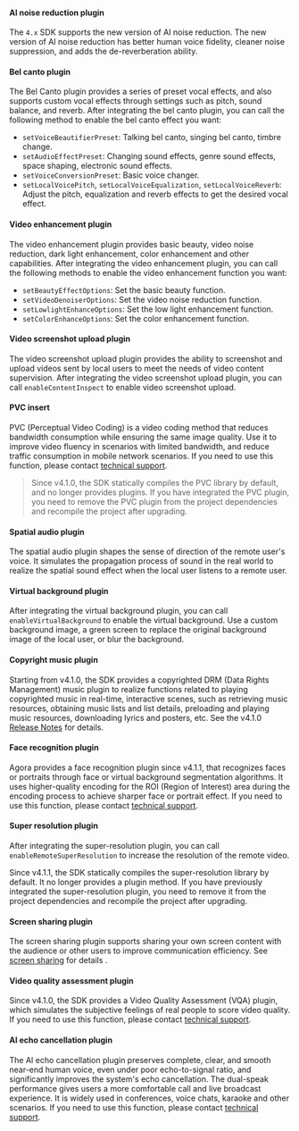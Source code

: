 #### AI noise reduction plugin

The `4.x` SDK supports the new version of AI noise reduction. The new version of AI noise reduction has better human voice fidelity, cleaner noise suppression, and adds the de-reverberation ability.

#### Bel canto plugin

The Bel Canto plugin provides a series of preset vocal effects, and also supports custom vocal effects through settings such as pitch, sound balance, and reverb. After integrating the bel canto plugin, you can call the following method to enable the bel canto effect you want:

* `setVoiceBeautifierPreset`: Talking bel canto, singing bel canto, timbre change.
* `setAudioEffectPreset`: Changing sound effects, genre sound effects, space shaping, electronic sound effects.
* `setVoiceConversionPreset`: Basic voice changer.
* `setLocalVoicePitch`, `setLocalVoiceEqualization`, `setLocalVoiceReverb`: Adjust the pitch, equalization and reverb effects to get the desired vocal effect.

#### Video enhancement plugin

The video enhancement plugin provides basic beauty, video noise reduction, dark light enhancement, color enhancement and other capabilities. After integrating the video enhancement plugin, you can call the following methods to enable the video enhancement function you want:

* `setBeautyEffectOptions`: Set the basic beauty function.
* `setVideoDenoiserOptions`: Set the video noise reduction function.
* `setLowlightEnhanceOptions`: Set the low light enhancement function.
* `setColorEnhanceOptions`: Set the color enhancement function.

#### Video screenshot upload plugin

The video screenshot upload plugin provides the ability to screenshot and upload videos sent by local users to meet the needs of video content supervision. After integrating the video screenshot upload plugin, you can call `enableContentInspect` to enable video screenshot upload.

#### PVC insert

PVC (Perceptual Video Coding) is a video coding method that reduces bandwidth consumption while ensuring the same image quality. Use it to improve video fluency in scenarios with limited bandwidth, and reduce traffic consumption in mobile network scenarios. If you need to use this function, please contact [technical support](mailto:support@agora.io).

> Since v4.1.0, the SDK statically compiles the PVC library by default, and no longer provides plugins. If you have integrated the PVC plugin, you need to remove the PVC plugin from the project dependencies and recompile the project after upgrading.

#### Spatial audio plugin

The spatial audio plugin shapes the sense of direction of the remote user's voice. It simulates the propagation process of sound in the real world to realize the spatial sound effect when the local user listens to a remote user.

#### Virtual background plugin

After integrating the virtual background plugin, you can call `enableVirtualBackground` to enable the virtual background. Use a custom background image, a green screen to replace the original background image of the local user, or blur the background.

<PlatformWrapper platform="android, ios">

#### Copyright music plugin

Starting from v4.1.0, the SDK provides a copyrighted DRM (Data Rights Management) music plugin to realize functions related to playing copyrighted music in real-time, interactive scenes, such as retrieving music resources, obtaining music lists and list details, preloading and playing music resources, downloading lyrics and posters, etc. See the v4.1.0 [Release Notes](./overview/release-notes) for details.
</PlatformWrapper>

#### Face recognition plugin

Agora provides a face recognition plugin since v4.1.1, that recognizes faces or portraits through face or virtual background segmentation algorithms. It uses higher-quality encoding for the ROI (Region of Interest) area during the encoding process to achieve sharper face or portrait effect. If you need to use this function, please contact [technical support](mailto:support@agora.io).

<PlatformWrapper platform="android, ios">

#### Super resolution plugin

After integrating the super-resolution plugin, you can call `enableRemoteSuperResolution` to increase the resolution of the remote video.

Since v4.1.1, the SDK statically compiles the super-resolution library by default. It no longer provides a plugin method. If you have previously integrated the super-resolution plugin, you need to remove it from the project dependencies and recompile the project after upgrading.
</PlatformWrapper>

#### Screen sharing plugin

The screen sharing plugin supports sharing your own screen content with the audience or other users to improve communication efficiency. See [screen sharing](../develop/product-workflow) for details .

#### Video quality assessment plugin

Since v4.1.0, the SDK provides a Video Quality Assessment (VQA) plugin, which simulates the subjective feelings of real people to score video quality. If you need to use this function, please contact [technical support](mailto:support@agora.io).

#### AI echo cancellation plugin

The AI echo cancellation plugin preserves complete, clear, and smooth near-end human voice, even under poor echo-to-signal ratio, and significantly improves the system's echo cancellation. The dual-speak performance gives users a more comfortable call and live broadcast experience. It is widely used in conferences, voice chats, karaoke and other scenarios. If you need to use this function, please contact [technical support](mailto:support@agora.io).